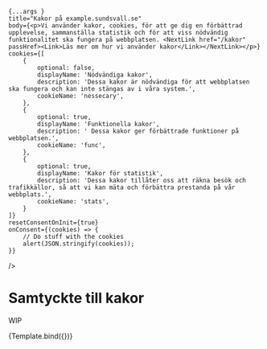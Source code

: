 

<Meta title="Komponenter/Kakor" />

    {...args }
    title="Kakor på example.sundsvall.se"
    body={<p>Vi använder kakor, cookies, för att ge dig en förbättrad upplevelse, sammanställa statistik och för att viss nödvändig funktionalitet ska fungera på webbplatsen. <NextLink href="/kakor" passHref><Link>Läs mer om hur vi använder kakor</Link></NextLink></p>}
    cookies={[
        {
            optional: false,
            displayName: 'Nödvändiga kakor',
            description: 'Dessa kakor är nödvändiga för att webbplatsen ska fungera och kan inte stängas av i våra system.',
            cookieName: 'nessecary',
        },
        {
            optional: true,
            displayName: 'Funktionella kakor',
            description: ' Dessa kakor ger förbättrade funktioner på webbplatsen.',
            cookieName: 'func',
        },
        {
            optional: true,
            displayName: 'Kakor för statistik',
            description: 'Dessa kakor tillåter oss att räkna besök och trafikkällor, så att vi kan mäta och förbättra prestanda på vår webbplats.',
            cookieName: 'stats',
        }
    ]}
    resetConsentOnInit={true}
    onConsent={(cookies) => {
        // Do stuff with the cookies
        alert(JSON.stringify(cookies));
    }}
/>

# Samtyckte till kakor

WIP

<Story
  name="Kakor"
  args={{}}>
    {Template.bind({})}
</Story>
